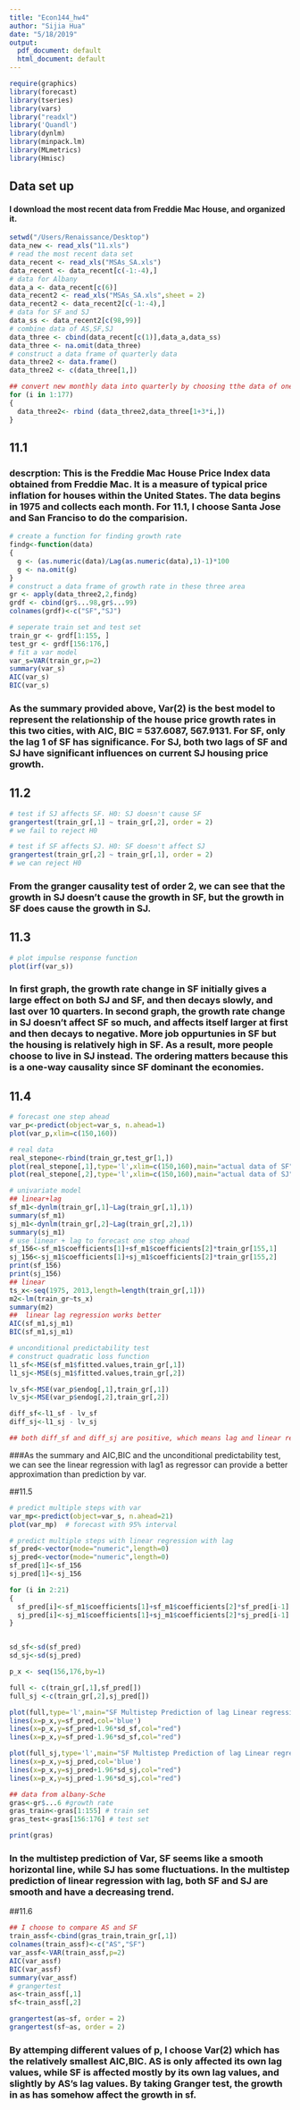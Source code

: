 ```yaml
---
title: "Econ144_hw4"
author: "Sijia Hua"
date: "5/18/2019"
output:
  pdf_document: default
  html_document: default
---
```


```r
require(graphics)
library(forecast)
library(tseries)
library(vars)
library("readxl")
library('Quandl')
library(dynlm)
library(minpack.lm)
library(MLmetrics)
library(Hmisc)
```

## Data set up
#### I download the most recent data from Freddie Mac House, and organized it. 
```r
setwd("/Users/Renaissance/Desktop")
data_new <- read_xls("11.xls")
# read the most recent data set
data_recent <- read_xls("MSAs_SA.xls")
data_recent <- data_recent[c(-1:-4),]
# data for Albany
data_a <- data_recent[c(6)]
data_recent2 <- read_xls("MSAs_SA.xls",sheet = 2)
data_recent2 <- data_recent2[c(-1:-4),]
# data for SF and SJ
data_ss <- data_recent2[c(98,99)]
# combine data of AS,SF,SJ
data_three <- cbind(data_recent[c(1)],data_a,data_ss)
data_three <- na.omit(data_three)
# construct a data frame of quarterly data
data_three2 <- data.frame()
data_three2 <- c(data_three[1,])

## convert new monthly data into quarterly by choosing tthe data of one quarter's last month
for (i in 1:177)
{
  data_three2<- rbind (data_three2,data_three[1+3*i,])
}
```

## 11.1
### descrption: This is the Freddie Mac House Price Index data obtained from Freddie Mac. It is a measure of typical price inflation for houses within the United States. The data begins in 1975 and collects each month. For 11.1, I choose Santa Jose and San Franciso to do the comparision. 
```r
# create a function for finding growth rate
findg<-function(data)
{
  g <- (as.numeric(data)/Lag(as.numeric(data),1)-1)*100
  g <- na.omit(g)
}
# construct a data frame of growth rate in these three area
gr <- apply(data_three2,2,findg)
grdf <- cbind(gr$...98,gr$...99)
colnames(grdf)<-c("SF","SJ")

# seperate train set and test set
train_gr <- grdf[1:155, ]
test_gr <- grdf[156:176,]
# fit a var model
var_s=VAR(train_gr,p=2)
summary(var_s)
AIC(var_s)
BIC(var_s)
```
### As the summary provided above, Var(2) is the best model to represent the relationship of the house price growth rates in this two cities, with AIC, BIC = 537.6087, 567.9131. For SF, only the lag 1 of SF has significance. For SJ, both two lags of SF and SJ have significant influences on current SJ housing price growth. 

## 11.2
```r
# test if SJ affects SF. H0: SJ doesn't cause SF
grangertest(train_gr[,1] ~ train_gr[,2], order = 2)
# we fail to reject H0 

# test if SF affects SJ. H0: SF doesn't affect SJ
grangertest(train_gr[,2] ~ train_gr[,1], order = 2)
# we can reject H0

```
### From the granger causality test of order 2, we can see that the growth in SJ doesn't cause the growth in SF, but the growth in SF does cause the growth in SJ. 

## 11.3
```r
# plot impulse response function
plot(irf(var_s))

```
### In first graph, the growth rate change in SF initially gives a large effect on both SJ and SF, and then decays slowly, and last over 10 quarters. In second graph, the growth rate change in SJ doesn't affect SF so much, and affects itself larger at first and then decays to negative. More job oppurtunies in SF but the housing is relatively high in SF. As a result, more people choose to live in SJ instead. The ordering matters because this is a one-way causality since SF dominant the economies. 

## 11.4
```r
# forecast one step ahead
var_p<-predict(object=var_s, n.ahead=1)
plot(var_p,xlim=c(150,160))

# real data
real_stepone<-rbind(train_gr,test_gr[1,])
plot(real_stepone[,1],type='l',xlim=c(150,160),main="actual data of SF")
plot(real_stepone[,2],type='l',xlim=c(150,160),main="actual data of SJ")

# univariate model
## linear+lag
sf_m1<-dynlm(train_gr[,1]~Lag(train_gr[,1],1))
summary(sf_m1) 
sj_m1<-dynlm(train_gr[,2]~Lag(train_gr[,2],1))
summary(sj_m1)
# use linear + lag to forecast one step ahead
sf_156<-sf_m1$coefficients[1]+sf_m1$coefficients[2]*train_gr[155,1]
sj_156<-sj_m1$coefficients[1]+sj_m1$coefficients[2]*train_gr[155,2]
print(sf_156)
print(sj_156)
## linear
ts_x<-seq(1975, 2013,length=length(train_gr[,1]))
m2<-lm(train_gr~ts_x)
summary(m2)
##  linear lag regression works better
AIC(sf_m1,sj_m1)
BIC(sf_m1,sj_m1)

# unconditional predictability test
# construct quadratic loss function
l1_sf<-MSE(sf_m1$fitted.values,train_gr[,1])
l1_sj<-MSE(sj_m1$fitted.values,train_gr[,2])

lv_sf<-MSE(var_p$endog[,1],train_gr[,1])
lv_sj<-MSE(var_p$endog[,2],train_gr[,2])

diff_sf<-l1_sf - lv_sf
diff_sj<-l1_sj - lv_sj

## both diff_sf and diff_sj are positive, which means lag and linear regression is better than var prediction

```
###As the summary and AIC,BIC and the unconditional predictability test, we can see the linear regression with lag1 as regressor can provide a better approximation than prediction by var. 

##11.5
```r
# predict multiple steps with var
var_mp<-predict(object=var_s, n.ahead=21)
plot(var_mp)  # forecast with 95% interval

# predict multiple steps with linear regression with lag
sf_pred<-vector(mode="numeric",length=0)
sj_pred<-vector(mode="numeric",length=0)
sf_pred[1]<-sf_156
sj_pred[1]<-sj_156

for (i in 2:21)
{
  sf_pred[i]<-sf_m1$coefficients[1]+sf_m1$coefficients[2]*sf_pred[i-1]
  sj_pred[i]<-sj_m1$coefficients[1]+sj_m1$coefficients[2]*sj_pred[i-1]
}


sd_sf<-sd(sf_pred)
sd_sj<-sd(sj_pred)

p_x <- seq(156,176,by=1)

full <- c(train_gr[,1],sf_pred[])
full_sj <-c(train_gr[,2],sj_pred[])

plot(full,type='l',main="SF Multistep Prediction of lag Linear regression")
lines(x=p_x,y=sf_pred,col='blue')
lines(x=p_x,y=sf_pred+1.96*sd_sf,col="red")
lines(x=p_x,y=sf_pred-1.96*sd_sf,col="red")

plot(full_sj,type='l',main="SF Multistep Prediction of lag Linear regression")
lines(x=p_x,y=sj_pred,col='blue')
lines(x=p_x,y=sj_pred+1.96*sd_sj,col="red")
lines(x=p_x,y=sj_pred-1.96*sd_sj,col="red")

## data from albany-Sche
gras<-gr$...6 #growth rate
gras_train<-gras[1:155] # train set
gras_test<-gras[156:176] # test set

print(gras)
```
### In the multistep prediction of Var, SF seems like a smooth horizontal line, while SJ has some fluctuations. In the multistep prediction of linear regression with lag, both SF and SJ are smooth and have a decreasing trend. 

##11.6
```r
## I choose to compare AS and SF
train_assf<-cbind(gras_train,train_gr[,1])
colnames(train_assf)<-c("AS","SF")
var_assf<-VAR(train_assf,p=2)
AIC(var_assf)
BIC(var_assf)
summary(var_assf)
# grangertest
as<-train_assf[,1]
sf<-train_assf[,2]

grangertest(as~sf, order = 2)
grangertest(sf~as, order = 2) 
```
### By attemping different values of p, I choose Var(2) which has the relatively smallest AIC,BIC. AS is only affected its own lag values, while SF is affected mostly by its own lag values, and slightly by AS's lag values. By taking Granger test, the growth in as has somehow affect the growth in sf.








